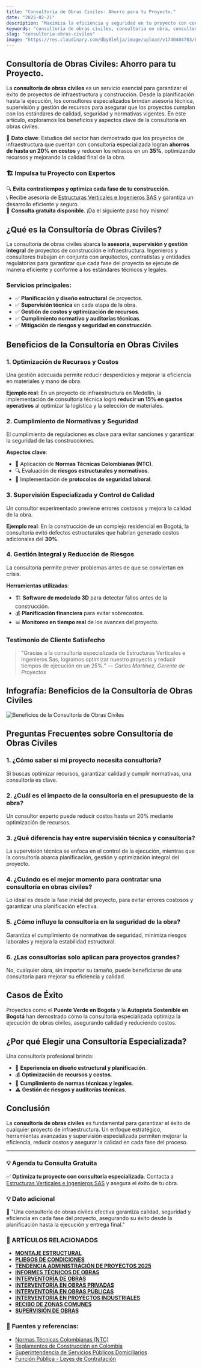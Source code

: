 ```yaml
---
title: "Consultoría de Obras Civiles: Ahorro para tu Proyecto."
date: "2025-02-21"
description: "Maximiza la eficiencia y seguridad en tu proyecto con consultoría en obras civiles. Descubre sus beneficios y casos de éxito."
keywords: "consultoría de obras civiles, consultoria en obra, consultoria construccion, consultoria de obras publicas, consultoria obra civil, consultoría de proyectos de construcción, consultoria de obras, Supervision de obras civiles, asesoría estructural, supervisión de obras civiles, ingeniería de costos, planificación de construcción, gestión de proyectos civiles, construcción segura, optimización de recursos en obras, normas de construcción en Colombia, auditorías técnicas"
slug: "consultoria-obras-civiles"
image: "https://res.cloudinary.com/dby8lelja/image/upload/v1740404783/Estructuras%20Verticales%20e%20Ingenieros%20SAS/Imagenes%20Blog/consultoria_de_obras_civiles_ep0ww9.webp"
---
```


## Consultoría de Obras Civiles: Ahorro para tu Proyecto.

La **consultoría de obras civiles** es un servicio esencial para garantizar el éxito de proyectos de infraestructura y construcción. Desde la planificación hasta la ejecución, los consultores especializados brindan asesoría técnica, supervisión y gestión de recursos para asegurar que los proyectos cumplan con los estándares de calidad, seguridad y normativas vigentes. En este artículo, exploramos los beneficios y aspectos clave de la consultoría en obras civiles.

📌 **Dato clave**: Estudios del sector han demostrado que los proyectos de infraestructura que cuentan con consultoría especializada logran **ahorros de hasta un 20% en costos** y reducen los retrasos en un **35%**, optimizando recursos y mejorando la calidad final de la obra.

### 🏗️ Impulsa tu Proyecto con Expertos  

🔍 **Evita contratiempos y optimiza cada fase de tu construcción**.  
📞 Recibe asesoría de [Estructuras Verticales e Ingenieros SAS](https://www.estructurasverticales.com/servicios/consultoria-de-obras) y garantiza un desarrollo eficiente y seguro.  
💼 **Consulta gratuita disponible**. ¡Da el siguiente paso hoy mismo!


## ¿Qué es la Consultoría de Obras Civiles?

La consultoría de obras civiles abarca la **asesoría, supervisión y gestión integral** de proyectos de construcción e infraestructura. Ingenieros y consultores trabajan en conjunto con arquitectos, contratistas y entidades regulatorias para garantizar que cada fase del proyecto se ejecute de manera eficiente y conforme a los estándares técnicos y legales.

### **Servicios principales**:
- ✅ **Planificación y diseño estructural** de proyectos.
- ✅ **Supervisión técnica** en cada etapa de la obra.
- ✅ **Gestión de costos y optimización de recursos**.
- ✅ **Cumplimiento normativo y auditorías técnicas**.
- ✅ **Mitigación de riesgos y seguridad en construcción**.

## Beneficios de la Consultoría en Obras Civiles

### 1. **Optimización de Recursos y Costos**
Una gestión adecuada permite reducir desperdicios y mejorar la eficiencia en materiales y mano de obra.

**Ejemplo real**: En un proyecto de infraestructura en Medellín, la implementación de consultoría técnica logró **reducir un 15% en gastos operativos** al optimizar la logística y la selección de materiales.

### 2. **Cumplimiento de Normativas y Seguridad**
El cumplimiento de regulaciones es clave para evitar sanciones y garantizar la seguridad de las construcciones.

**Aspectos clave**:
- 📜 Aplicación de **Normas Técnicas Colombianas (NTC)**.
- 🔍 Evaluación de **riesgos estructurales y normativos**.
- 🦺 Implementación de **protocolos de seguridad laboral**.

### 3. **Supervisión Especializada y Control de Calidad**
Un consultor experimentado previene errores costosos y mejora la calidad de la obra.

**Ejemplo real**: En la construcción de un complejo residencial en Bogotá, la consultoría evitó defectos estructurales que habrían generado costos adicionales del **30%**.

### 4. **Gestión Integral y Reducción de Riesgos**
La consultoría permite prever problemas antes de que se conviertan en crisis.

**Herramientas utilizadas**:
- 🏗 **Software de modelado 3D** para detectar fallos antes de la construcción.
- 💰 **Planificación financiera** para evitar sobrecostos.
- 📊 **Monitoreo en tiempo real** de los avances del proyecto.

### Testimonio de Cliente Satisfecho
> "Gracias a la consultoría especializada de Estructuras Verticales e Ingenieros Sas, logramos optimizar nuestro proyecto y reducir tiempos de ejecución en un 25%." — *Carlos Martínez, Gerente de Proyectos*

## Infografía: Beneficios de la Consultoría de Obras Civiles

![Beneficios de la Consultoría de Obras Civiles](https://res.cloudinary.com/dby8lelja/image/upload/v1740404783/Estructuras%20Verticales%20e%20Ingenieros%20SAS/Imagenes%20Blog/consultoria_de_obras_civiles_infografia_loz5wd.webp)

## Preguntas Frecuentes sobre Consultoría de Obras Civiles  

### 1. ¿Cómo saber si mi proyecto necesita consultoría?  
Si buscas optimizar recursos, garantizar calidad y cumplir normativas, una consultoría es clave.  

### 2. ¿Cuál es el impacto de la consultoría en el presupuesto de la obra?  
Un consultor experto puede reducir costos hasta un 20% mediante optimización de recursos.  

### 3. ¿Qué diferencia hay entre supervisión técnica y consultoría?  
La supervisión técnica se enfoca en el control de la ejecución, mientras que la consultoría abarca planificación, gestión y optimización integral del proyecto.  

### 4. ¿Cuándo es el mejor momento para contratar una consultoría en obras civiles?  
Lo ideal es desde la fase inicial del proyecto, para evitar errores costosos y garantizar una planificación efectiva.  

### 5. ¿Cómo influye la consultoría en la seguridad de la obra?  
Garantiza el cumplimiento de normativas de seguridad, minimiza riesgos laborales y mejora la estabilidad estructural.  

### 6. ¿Las consultorías solo aplican para proyectos grandes?  
No, cualquier obra, sin importar su tamaño, puede beneficiarse de una consultoría para mejorar su eficiencia y calidad.

## Casos de Éxito

Proyectos como el **Puente Verde en Bogota** y la **Autopista Sostenible en Bogotá** han demostrado cómo la consultoría especializada optimiza la ejecución de obras civiles, asegurando calidad y reduciendo costos.

## ¿Por qué Elegir una Consultoría Especializada?

Una consultoría profesional brinda:
- 🎯 **Experiencia en diseño estructural y planificación**.
- 💰 **Optimización de recursos y costos**.
- 📜 **Cumplimiento de normas técnicas y legales**.
- ⚠️ **Gestión de riesgos y auditorías técnicas**.

## Conclusión

La **consultoría de obras civiles** es fundamental para garantizar el éxito de cualquier proyecto de infraestructura. Un enfoque estratégico, herramientas avanzadas y supervisión especializada permiten mejorar la eficiencia, reducir costos y asegurar la calidad en cada fase del proceso.

---

### 💡 Agenda tu Consulta Gratuita

✅ **Optimiza tu proyecto con consultoría especializada**. Contacta a [Estructuras Verticales e Ingenieros SAS](https://www.estructurasverticales.com/servicios/consultoria-de-obras) y asegura el éxito de tu obra.

### 💡 Dato adicional
📢 "Una consultoría de obras civiles efectiva garantiza calidad, seguridad y eficiencia en cada fase del proyecto, asegurando su éxito desde la planificación hasta la ejecución y entrega final."

### 📌 ARTÍCULOS RELACIONADOS

- **[MONTAJE ESTRUCTURAL](https://www.estructurasverticales.com/blog/montaje-estructural-construccion)**  
- **[PLIEGOS DE CONDICIONES](https://www.estructurasverticales.com/blog/elaboracion-pliegos-condiciones)**  
- **[TENDENCIA ADMINISTRACIÓN DE PROYECTOS 2025](https://www.estructurasverticales.com/blog/administracion-proyectos-construccion)**  
- **[INFORMES TÉCNICOS DE OBRAS](https://www.estructurasverticales.com/blog/informes-tecnicos-obras)**  
- **[INTERVENTORÍA DE OBRAS](https://www.estructurasverticales.com/blog/interventoria-obras-colombia)**  
- **[INTERVENTORÍA EN OBRAS PRIVADAS](https://www.estructurasverticales.com/blog/interventoria-obras-privadas)**  
- **[INTERVENTORÍA EN OBRAS PÚBLICAS](https://www.estructurasverticales.com/blog/interventoria-obras-publicas)**  
- **[INTERVENTORÍA EN PROYECTOS INDUSTRIALES](https://www.estructurasverticales.com/blog/interventoria-proyectos-industriales)**  
- **[RECIBO DE ZONAS COMUNES](https://www.estructurasverticales.com/blog/recibo-zonas-comunes-ph)**  
- **[SUPERVISIÓN DE OBRAS](https://www.estructurasverticales.com/blog/supervision-obras-construccion)**  


### 🔗 **Fuentes y referencias:**

- [Normas Técnicas Colombianas (NTC)](https://www.icontec.org/)  
- [Reglamentos de Construcción en Colombia](https://www.minvivienda.gov.co/)  
- [Superintendencia de Servicios Públicos Domiciliarios](https://www.superservicios.gov.co/)  
- [Función Pública - Leyes de Contratación](https://www.funcionpublica.gov.co/)  

